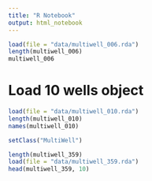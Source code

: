 ```yaml
---
title: "R Notebook"
output: html_notebook
---
```


```r
load(file = "data/multiwell_006.rda")
length(multiwell_006)
multiwell_006
```

# Load 10 wells object

```r
load(file = "data/multiwell_010.rda")
length(multiwell_010)
names(multiwell_010)
```


```r
setClass("MultiWell")
```



```r
length(multiwell_359)
load(file = "data/multiwell_359.rda")
head(multiwell_359, 10)
```




